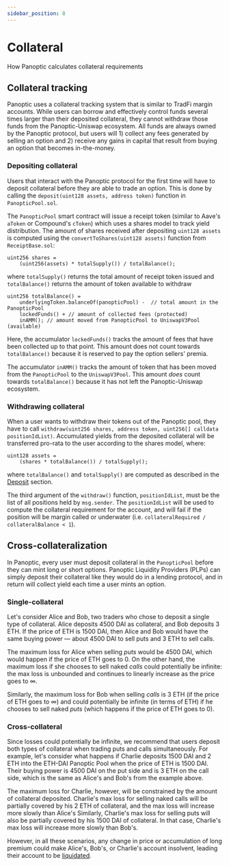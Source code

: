 ```yaml
---
sidebar_position: 8
---
```


# Collateral
How Panoptic calculates collateral requirements

## Collateral tracking

Panoptic uses a collateral tracking system that is similar to TradFi margin accounts.
While users can borrow and effectively control funds several times larger than their deposited collateral, they cannot withdraw those funds from the Panoptic-Uniswap ecosystem.
All funds are always owned by the Panoptic protocol, but users will 1) collect any fees generated by selling an option and 2) receive any gains in capital that result from buying an option that becomes in-the-money.

### Depositing collateral
Users that interact with the Panoptic protocol for the first time will have to deposit collateral before they are able to trade an option.
This is done by calling the `deposit(uint128 assets, address token)` function in `PanopticPool.sol`.

The `PanopticPool` smart contract will issue a receipt token (similar to Aave's `aToken` or Compound's `cToken`) which uses a shares model to track yield distribution.
The amount of shares received after depositing `uint128 assets` is computed using the `convertToShares(uint128 assets)` function from `ReceiptBase.sol`:

```solidity
uint256 shares =
    (uint256(assets) * totalSupply()) / totalBalance();
```

where `totalSupply()` returns the total amount of receipt token issued and `totalBalance()` returns the amount of token available to withdraw

```solidity
uint256 totalBalance() =
    underlyingToken.balanceOf(panopticPool) -  // total amount in the PanopticPool
    lockedFunds() + // amount of collected fees (protected)
    inAMM(); // amount moved from PanopticPool to UniswapV3Pool (available)
```

Here, the accumulator `lockedFunds()` tracks the amount of fees that have been collected up to that point. 
This amount does not count towards `totalBalance()` because it is reserved to pay the option sellers' premia.

The accumulator `inAMM()` tracks the amount of token that has been moved from the `PanopticPool` to the `UniswapV3Pool`.
This amount *does* count towards `totalBalance()` because it has not left the Panoptic-Uniswap ecosystem.

### Withdrawing collateral
When a user wants to withdraw their tokens out of the Panoptic pool, they have to call `withdraw(uint256 shares, address token, uint256[] calldata positionIdList)`.
Accumulated yields from the deposited collateral will be transferred pro-rata to the user according to the shares model, where:

```solidity
uint128 assets =
    (shares * totalBalance()) / totalSupply();
```
where `totalBalance()` and `totalSupply()` are computed as described in the [Deposit](/docs/panoptic-protocol/collateral#deposit) section.

The third argument of the `withdraw()` function, `positionIdList`,  must be the list of all positions held by `msg.sender`.
The `positionIdList` will be used to compute the collateral requirement for the account, and will fail if the position will be margin called or underwater (i.e. `collateralRequired / collateralBalance < 1`).


## Cross-collateralization

<!--In TradFi, most options on equities are collateralized using cash or investments with stable value.
This means that the maximum loss for a cash-secured put is limited -->

In Panoptic, every user must deposit collateral in the `PanopticPool` before they can mint long or short options.
Panoptic Liquidity Providers (PLPs) can simply deposit their collateral like they would do in a lending protocol, and in return will collect yield each time a user mints an option.

### Single-collateral
Let's consider Alice and Bob, two traders who chose to deposit a single type of collateral. Alice deposits 4500 DAI as collateral, and Bob deposits 3 ETH.
If the price of ETH is 1500 DAI, then Alice and Bob would have the same buying power — about 4500 DAI to sell puts and 3 ETH to sell calls.

The maximum loss for Alice when selling *puts* would be 4500 DAI, which would happen if the price of ETH goes to 0.
On the other hand, the maximum loss if she chooses to sell naked *calls* could potentially be infinite: the max loss is unbounded and continues to linearly increase as the price goes to $\infty$.

Similarly, the maximum loss for Bob when selling *calls* is 3 ETH (if the price of ETH goes to $\infty$) and could potentially be infinite (in terms of ETH) if he chooses to sell naked *puts* (which happens if the price of ETH goes to 0).

### Cross-collateral
Since losses could potentially be infinite, we recommend that users deposit both types of collateral when trading puts and calls simultaneously.
For example, let's consider what happens if Charlie deposits 1500 DAI and 2 ETH into the ETH-DAI Panoptic Pool when the price of ETH is 1500 DAI.
Their buying power is 4500 DAI on the put side and is 3 ETH on the call side, which is the same as Alice's and Bob's from the example above.

The maximum loss for Charlie, however, will be constrained by the amount of collateral deposited.
Charlie's max loss for selling naked calls will be partially covered by his 2 ETH of collateral, and the max loss will increase more slowly than Alice's
Similarly, Charlie's max loss for selling puts will also be partially covered by his 1500 DAI of collateral.
In that case, Charlie's max loss will increase more slowly than Bob's.

However, in all these scenarios, any change in price or accumulation of long premium could make Alice's, Bob's, or Charlie's account insolvent, leading their account to be [liquidated](/docs/panoptic-protocol/liquidations).
